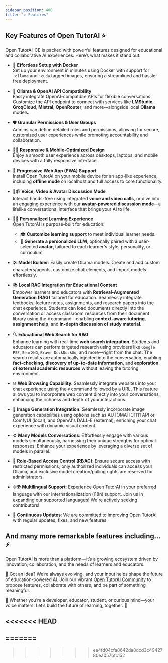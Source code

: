 ```yaml
---
sidebar_position: 400
title: "⭐ Features"
---
```



## Key Features of Open TutorAI ⭐

Open TutorAI-CE is packed with powerful features designed for educational and collaborative AI experiences. Here’s what makes it stand out:

- 🚀 **Effortless Setup with Docker**  
  Set up your environment in minutes using Docker with support for `:ollama` and `:cuda` tagged images, ensuring a streamlined and hassle-free deployment.

- 🤖 **Ollama & OpenAI API Compatibility**  
  Easily integrate OpenAI-compatible APIs for flexible conversations. Customize the API endpoint to connect with services like **LMStudio**, **GroqCloud**, **Mistral**, **OpenRouter**, and more—alongside local **Ollama** models.

- 🛡️ **Granular Permissions & User Groups**  
  Admins can define detailed roles and permissions, allowing for secure, customized user experiences while promoting accountability and collaboration.

- 🧑‍💻 **Responsive & Mobile-Optimized Design**  
  Enjoy a smooth user experience across desktops, laptops, and mobile devices with a fully responsive interface.

- 📱 **Progressive Web App (PWA) Support**  
  Install Open TutorAI on your mobile device for an app-like experience, including **offline mode** on localhost and full access to core functionality.

- 🎤📹 **Voice, Video & Avatar Discussion Mode**  
  Interact hands-free using integrated **voice and video calls**, or dive into an engaging experience with our **avatar-powered discussion mode**—a lifelike conversational interface that brings your AI to life.

- 🧑‍🏫 **Personalized Learning Experience**  
  Open TutorAI is purpose-built for education:  
  - 🎓 **Customize learning support** to meet individual learner needs.  
  - 🧠 **Generate a personalized LLM**, optionally paired with a user-selected **avatar**, tailored to each learner's style, personality, or curriculum.

- 🛠️ **Model Builder**: Easily create Ollama models. Create and add custom characters/agents, customize chat elements, and import models effortlessly.

- 📚 **Local RAG Integration for Educational Content**  
  Empower learners and educators with **Retrieval-Augmented Generation (RAG)** tailored for education. Seamlessly integrate textbooks, lecture notes, assignments, and research papers into the chat experience. Students can load documents directly into the conversation or access classroom resources from their document library using the `#` command—enabling **context-aware tutoring**, **assignment help**, and **in-depth discussion of study material**.
  
- 🔍 **Educational Web Search for RAG**  
  Enhance learning with real-time **web search integration**. Students and educators can perform targeted research using providers like `Google PSE`, `SearXNG`, `Brave`, `DuckDuckGo`, and more—right from the chat. The search results are automatically injected into the conversation, enabling **fact-checking**, **discovery of up-to-date information**, and **exploration of external academic resources** without leaving the tutoring environment.

- 🌐 **Web Browsing Capability**: Seamlessly integrate websites into your chat experience using the `#` command followed by a URL. This feature allows you to incorporate web content directly into your conversations, enhancing the richness and depth of your interactions.

- 🎨 **Image Generation Integration**: Seamlessly incorporate image generation capabilities using options such as AUTOMATIC1111 API or ComfyUI (local), and OpenAI's DALL-E (external), enriching your chat experience with dynamic visual content.

- ⚙️ **Many Models Conversations**: Effortlessly engage with various models simultaneously, harnessing their unique strengths for optimal responses. Enhance your experience by leveraging a diverse set of models in parallel.

- 🔐 **Role-Based Access Control (RBAC)**: Ensure secure access with restricted permissions; only authorized individuals can access your Ollama, and exclusive model creation/pulling rights are reserved for administrators.

- 🌐🌍 **Multilingual Support**: Experience Open TutorAI in your preferred language with our internationalization (i18n) support. Join us in expanding our supported languages! We're actively seeking contributors!

- 🌟 **Continuous Updates**: We are committed to improving Open TutorAI with regular updates, fixes, and new features.

## And many more remarkable features including... ⚡️

Open TutorAI is more than a platform—it’s a growing ecosystem driven by innovation, collaboration, and the needs of learners and educators.

🌱 Got an idea?
We’re always evolving, and your input helps shape the future of education-powered AI. Join our vibrant [Open TutorAI Community](https://discord.gg/BTQtE2deEm) to propose features, collaborate with others, and be part of something meaningful.

💬 Whether you’re a developer, educator, student, or curious mind—your voice matters. Let’s build the future of learning, together. 🤝

<<<<<<< HEAD
---
=======
---
>>>>>>> ea4fd04cfa8642da8dcd3c4942780ea057bfc152
